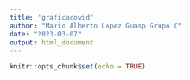 ```yaml
---
title: "graficacovid"
author: "Mario Alberto López Guasp Grupo C"
date: "2023-03-07"
output: html_document
---
```


```r
knitr::opts_chunk$set(echo = TRUE)
```

```r

```
